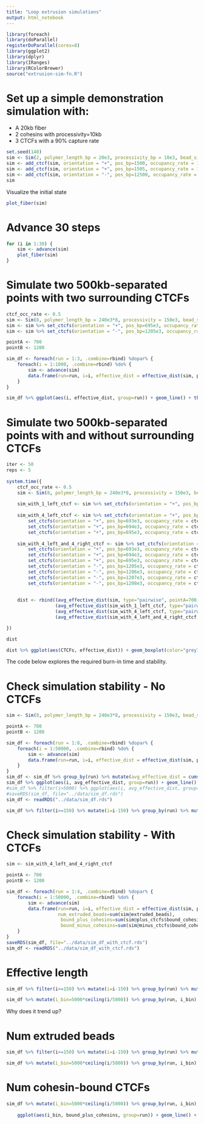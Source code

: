 ```yaml
---
title: "Loop extrusion simulations"
output: html_notebook
---
```


```r
library(foreach)
library(doParallel)
registerDoParallel(cores=8)
library(ggplot2)
library(dplyr)
library(IRanges)
library(RColorBrewer)
source("extrusion-sim-fn.R")
```


# Set up a simple demonstration simulation with:
- A 20kb fiber 
- 2 cohesins with processivity=10kb
- 3 CTCFs with a 90% capture rate
```r
set.seed(140)
sim <- Sim(2, polymer_length_bp = 20e3, processivity_bp = 10e3, bead_size = 1000, ctcf_capture_rate=0.9, ctcf_stabilization_factor = 2)
sim <- add_ctcf(sim, orientation = "+", pos_bp=1500, occupancy_rate = 1)
sim <- add_ctcf(sim, orientation = "+", pos_bp=1505, occupancy_rate = 1)
sim <- add_ctcf(sim, orientation = "-", pos_bp=12500, occupancy_rate = 1)
sim
```

Visualize the initial state
```r
plot_fiber(sim)
```

# Advance 30 steps
```r
for (i in 1:30) {
    sim <- advance(sim)
    plot_fiber(sim)
}
```

# Simulate two 500kb-separated points with two surrounding CTCFs

```r
ctcf_occ_rate <- 0.5
sim <- Sim(8, polymer_length_bp = 240e3*8, processivity = 150e3, bead_size = 1000)
sim <- sim %>% set_ctcfs(orientation = "+", pos_bp=695e3, occupancy_rate = ctcf_occ_rate) 
sim <- sim %>% set_ctcfs(orientation = "-", pos_bp=1205e3, occupancy_rate = ctcf_occ_rate) 

pointA <- 700
pointB <- 1200

sim_df <- foreach(run = 1:3, .combine=rbind) %dopar% {
    foreach(i = 1:1000, .combine=rbind) %do% {
        sim <- advance(sim)
        data.frame(run=run, i=i, effective_dist = effective_dist(sim, pointA, pointB))
    }
}

sim_df %>% ggplot(aes(i, effective_dist, group=run)) + geom_line() + theme_bw()

```





# Simulate two 500kb-separated points with and without surrounding CTCFs

```r
iter <- 50
reps <- 5
    
system.time({
    ctcf_occ_rate <- 0.5
    sim <- Sim(8, polymer_length_bp = 240e3*8, processivity = 150e3, bead_size = 1000)
    
    sim_with_1_left_ctcf <- sim %>% set_ctcfs(orientation = "+", pos_bp=695e3, occupancy_rate = ctcf_occ_rate) 
    
    sim_with_4_left_ctcf <- sim %>% set_ctcfs(orientation = "+", pos_bp=692e3, occupancy_rate = ctcf_occ_rate) %>%
        set_ctcfs(orientation = "+", pos_bp=693e3, occupancy_rate = ctcf_occ_rate) %>%
        set_ctcfs(orientation = "+", pos_bp=694e3, occupancy_rate = ctcf_occ_rate) %>%
        set_ctcfs(orientation = "+", pos_bp=695e3, occupancy_rate = ctcf_occ_rate)
    
    sim_with_4_left_and_4_right_ctcf <- sim %>% set_ctcfs(orientation = "+", pos_bp=692e3, occupancy_rate = ctcf_occ_rate) %>%
        set_ctcfs(orientation = "+", pos_bp=693e3, occupancy_rate = ctcf_occ_rate) %>%
        set_ctcfs(orientation = "+", pos_bp=694e3, occupancy_rate = ctcf_occ_rate) %>%
        set_ctcfs(orientation = "+", pos_bp=695e3, occupancy_rate = ctcf_occ_rate) %>%
        set_ctcfs(orientation = "-", pos_bp=1205e3, occupancy_rate = ctcf_occ_rate) %>%
        set_ctcfs(orientation = "-", pos_bp=1206e3, occupancy_rate = ctcf_occ_rate) %>%
        set_ctcfs(orientation = "-", pos_bp=1207e3, occupancy_rate = ctcf_occ_rate) %>%
        set_ctcfs(orientation = "-", pos_bp=1208e3, occupancy_rate = ctcf_occ_rate)
    
    
    dist <- rbind((avg_effective_dist(sim, type="pairwise", pointA=700, pointB=1200, num_iter=iter, num_reps=reps) %>% cbind(CTCFs="_None")),
                  (avg_effective_dist(sim_with_1_left_ctcf, type="pairwise", pointA=700, pointB=1200, num_iter=iter, num_reps=reps) %>% cbind(CTCFs="1_left")),
                  (avg_effective_dist(sim_with_4_left_ctcf, type="pairwise", pointA=700, pointB=1200, num_iter=iter, num_reps=reps) %>% cbind(CTCFs="4_left")),
                  (avg_effective_dist(sim_with_4_left_and_4_right_ctcf, type="pairwise", pointA=700, pointB=1200, num_iter=iter, num_reps=reps) %>% cbind(CTCFs="4_left_4_right")))

})

```

```r
dist
```


```r
dist %>% ggplot(aes(CTCFs, effective_dist)) + geom_boxplot(color="grey75") + geom_jitter(width = 0.25) + theme_bw() 
```


The code below explores the required burn-in time and stability.

# Check simulation stability - No CTCFs
```r
sim <- Sim(8, polymer_length_bp = 240e3*8, processivity = 150e3, bead_size = 1000)

pointA <- 700
pointB <- 1200

sim_df <- foreach(run = 1:8, .combine=rbind) %dopar% {
    foreach(i = 1:50000, .combine=rbind) %do% {
        sim <- advance(sim)
        data.frame(run=run, i=i, effective_dist = effective_dist(sim, pointA, pointB))
    }
}
sim_df <- sim_df %>% group_by(run) %>% mutate(avg_effective_dist = cumsum(effective_dist)/i)
sim_df %>% ggplot(aes(i, avg_effective_dist, group=run)) + geom_line() + theme_bw()
#sim_df %>% filter(i>5000) %>% ggplot(aes(i, avg_effective_dist, group=run)) + geom_line() + theme_bw()
#saveRDS(sim_df, file="../data/sim_df.rds")
sim_df <- readRDS("../data/sim_df.rds")

```


```r

sim_df %>% filter(i>=150) %>% mutate(i=i-150) %>% group_by(run) %>% mutate(avg_effective_dist = cumsum(effective_dist)/i) %>% ggplot(aes(i, avg_effective_dist, group=run)) + geom_line() + theme_bw()

```


# Check simulation stability - With CTCFs
```r
sim <- sim_with_4_left_and_4_right_ctcf

pointA <- 700
pointB <- 1200

sim_df <- foreach(run = 1:4, .combine=rbind) %dopar% {
    foreach(i = 1:50000, .combine=rbind) %do% {
        sim <- advance(sim)
        data.frame(run=run, i=i, effective_dist = effective_dist(sim, pointA, pointB), 
                   num_extruded_beads=sum(sim@extruded_beads),
                    bound_plus_cohesins=sum(sim@plus_ctcfs$bound_cohesin),
                    bound_minus_cohesins=sum(sim@minus_ctcfs$bound_cohesin))
    }
}
saveRDS(sim_df, file="../data/sim_df_with_ctcf.rds")
sim_df <- readRDS("../data/sim_df_with_ctcf.rds")

```

# Effective length
```r
sim_df %>% filter(i>=150) %>% mutate(i=i-150) %>% group_by(run) %>% mutate(avg_effective_dist = cumsum(effective_dist)/i) %>% ggplot(aes(i, avg_effective_dist, group=run)) + geom_line() + theme_bw()

```
```r
sim_df %>% mutate(i_bin=5000*ceiling(i/5000)) %>% group_by(run, i_bin) %>% summarize(avg_effective_dist = mean(effective_dist))  %>% ggplot(aes(i_bin, avg_effective_dist, group=run)) + geom_line() + theme_bw() 

```


Why does it trend up?

# Num extruded beads
```r
sim_df %>% filter(i>=150) %>% mutate(i=i-150) %>% group_by(run) %>% mutate(avg_extruded_beads = cumsum(num_extruded_beads)/i) %>% ggplot(aes(i, avg_extruded_beads, group=run)) + geom_line() + theme_bw()

```




```r
sim_df %>% mutate(i_bin=5000*ceiling(i/5000)) %>% group_by(run, i_bin) %>% summarize(avg_extruded_beads = mean(num_extruded_beads))  %>% ggplot(aes(i_bin, avg_extruded_beads, group=run)) + geom_line() + theme_bw() 

```



# Num cohesin-bound CTCFs
```r
sim_df %>% mutate(i_bin=5000*ceiling(i/5000)) %>% group_by(run, i_bin) %>% summarize(bound_plus_cohesins = mean(bound_plus_cohesins),
                                                                                     bound_minus_cohesins = bound_minus_cohesins)  %>% 
    ggplot(aes(i_bin, bound_plus_cohesins, group=run)) + geom_line() + theme_bw() 

```
